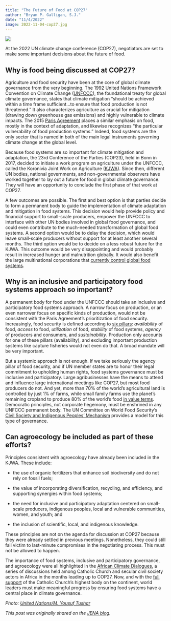 ```yaml
---
title: "The Future of Food at COP27"
author: "Bryan P. Galligan, S.J."
date: "11/4/2022"
image: 2022-11-04-cop27.jpg
---
```


![](2022-11-04-cop27.jpg)

At the 2022 UN climate change conference (COP27), negotiators are set to make some important decisions about the future of food.

## Why is food being discussed at COP27?

Agriculture and food security have been at the core of global climate governance from the very beginning. The 1992 United Nations Framework Convention on Climate Change ([UNFCCC](https://unfccc.int/files/essential_background/background_publications_htmlpdf/application/pdf/conveng.pdf)), the foundational treaty for global climate governance, states that climate mitigation “should be achieved within a time frame sufficient…to ensure that food production is not threatened.” It also characterizes agriculture as crucial for mitigation (drawing down greenhouse gas emissions) and highly vulnerable to climate impacts. The 2015 [Paris Agreement](https://unfccc.int/sites/default/files/english_paris_agreement.pdf) places a similar emphasis on food, mostly in the context of adaptation, and likewise recognizes “the particular vulnerability of food production systems.” Indeed, food systems are the only sector that is named in both of the main legal instruments governing climate change at the global level.

Because food systems are so important for climate mitigation and adaptation, the 23rd Conference of the Parties (COP23), held in Bonn in 2017, decided to initiate a work program on agriculture under the UNFCCC, called the Koronivia Joint Work on Agriculture ([KJWA](https://unfccc.int/files/meetings/bonn_nov_2017/application/pdf/cp23_auv_agri.pdf)). Since then, different UN bodies, national governments, and non-governmental observers have worked together to lay out a future for food in global climate governance. They will have an opportunity to conclude the first phase of that work at COP27.

A few outcomes are possible. The first and best option is that parties decide to form a permanent body to guide the implementation of climate adaptation and mitigation in food systems. This decision would help provide policy and financial support to small-scale producers, empower the UNFCCC to interface with other UN bodies involved in global food governance, and could even contribute to the much-needed transformation of global food systems. A second option would be to delay the decision, which would leave small-scale producers without support for at least another several months. The third option would be to decide on a less robust future for the KJWA. This outcome would be very disappointing and would probably result in increased hunger and malnutrition globally. It would also benefit the large multinational corporations that [currently control global food systems](https://doi.org/10.1080/03066150.2022.2129013).

## Why is an inclusive and participatory food systems approach so important?

A permanent body for food under the UNFCCC should take an inclusive and participatory food systems approach. A narrow focus on production, or an even narrower focus on specific kinds of production, would not be consistent with the Paris Agreement’s prioritization of food security. Increasingly, food security is defined according to [six pillars](https://doi.org/10.1016/j.foodpol.2021.102164): *availability* of food, *access* to food, *utilization* of food, *stability* of food systems, *agency* of producers and consumers, and *sustainability*. Production only accounts for one of these pillars (availability), and excluding important production systems like capture fisheries would not even do that. A broad mandate will be very important.

But a systemic approach is not enough. If we take seriously the agency pillar of food security, and if UN member states are to honor their legal commitment to upholding human rights, food systems governance must be inclusive and participatory. Large agribusinesses have the means to attend and influence large international meetings like COP27, but most food producers do not. And yet, more than 70% of the world’s agricultural land is controlled by just 1% of farms, while small family farms use the planet’s remaining cropland to produce 80% of the world’s food [in value terms](https://www.unccd.int/sites/default/files/2022-04/UNCCD_GLO2_low-res_2.pdf). Democratic principles, not corporate hegemony, must be enshrined in any UNFCCC permanent body. The UN Committee on World Food Security’s [Civil Society and Indigenous Peoples’ Mechanism](https://www.csm4cfs.org/) provides a model for this type of governance.

## Can agroecology be included as part of these efforts?

Principles consistent with agroecology have already been included in the KJWA. These include:

* the use of organic fertilizers that enhance soil biodiversity and do not rely on fossil fuels;

* the value of incorporating diversification, recycling, and efficiency, and supporting synergies within food systems;

* the need for inclusive and participatory adaptation centered on small-scale producers, indigenous peoples, local and vulnerable communities, women, and youth; and

* the inclusion of scientific, local, and indigenous knowledge.

These principles are not on the agenda for discussion at COP27 because they were already settled in previous meetings. Nonetheless, they could still fall victim to last-minute compromises in the negotiating process. This must not be allowed to happen.

The importance of food systems, inclusive and participatory governance, and agroecology were all highlighted in the [African Climate Dialogues](https://www.cidse.org/2022/10/17/african-climate-dialogues-communique/), a series of discussions held among Catholic Church and secular civil society actors in Africa in the months leading up to COP27. Now, and with the [full support](https://www.aciafrica.org/index.php/news/6870/climate-change-is-structural-sin-bishops-in-africa-say-demand-world-leaders-action) of the Catholic Church’s highest body on the continent, world leaders must make meaningful progress by ensuring food systems have a central place in climate governance.

*Photo: [United Nations/M. Yousuf Tushar](https://www.flickr.com/photos/unwomenasiapacific/8410943594)*

*This post was originally shared on the [JENA blog](https://www.ej.jesuits.africa/cop27-perspective-the-future-of-food/).*